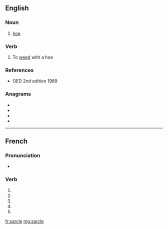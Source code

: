 {{also|sarclé}}
==English==

===Noun===
{{en-noun}}

# {{label|en|obsolete}} [[hoe]]

===Verb===
{{en-verb|sarcl}}

# {{label|en|obsolete}} To [[weed]] with a hoe

===References===
* OED 2nd edition 1989

===Anagrams===
* {{l|en|clears}}
* {{l|en|lacers}}
* {{l|en|scaler}}
* {{l|en|sclera}}

----

==French==

===Pronunciation===
* {{homophones|lang=fr|sarclent|sarcles}}

===Verb===
{{fr-verb-form}}

# {{inflection of|sarcler||1|s|pres|indc|lang=fr}}
# {{inflection of|sarcler||3|s|pres|indc|lang=fr}}
# {{inflection of|sarcler||1|s|pres|subj|lang=fr}}
# {{inflection of|sarcler||1|s|pres|subj|lang=fr}}
# {{inflection of|sarcler||2|s|impr|lang=fr}}

[[fr:sarcle]]
[[mg:sarcle]]